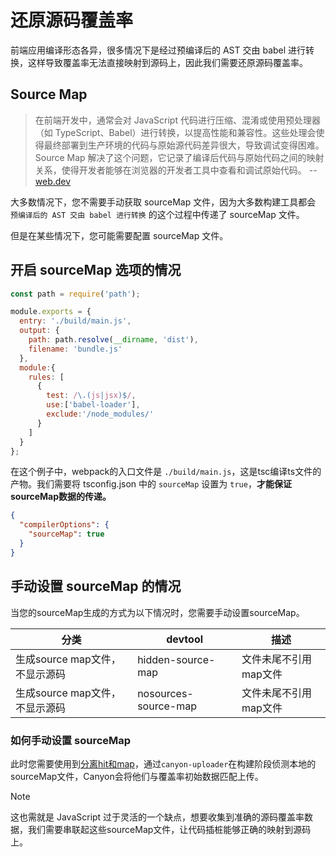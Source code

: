 # 还原源码覆盖率

前端应用编译形态各异，很多情况下是经过预编译后的 AST 交由 babel 进行转换，这样导致覆盖率无法直接映射到源码上，因此我们需要还原源码覆盖率。

## Source Map

>
> 在前端开发中，通常会对 JavaScript 代码进行压缩、混淆或使用预处理器（如 TypeScript、Babel）进行转换，以提高性能和兼容性。这些处理会使得最终部署到生产环境的代码与原始源代码差异很大，导致调试变得困难。Source Map 解决了这个问题，它记录了编译后代码与原始代码之间的映射关系，使得开发者能够在浏览器的开发者工具中查看和调试原始代码。 -- [web.dev](https://web.dev/articles/source-maps)

大多数情况下，您不需要手动获取 sourceMap 文件，因为大多数构建工具都会 `预编译后的 AST 交由 babel 进行转换` 的这个过程中传递了 sourceMap 文件。

但是在某些情况下，您可能需要配置 sourceMap 文件。

## 开启 sourceMap 选项的情况

```js filename="webpack.config.js" {4}
const path = require('path');

module.exports = {
  entry: './build/main.js',
  output: {
    path: path.resolve(__dirname, 'dist'),
    filename: 'bundle.js'
  },
  module:{
    rules: [
      {
        test: /\.(js|jsx)$/,
        use:['babel-loader'],
        exclude:'/node_modules/'
      }
    ]
  }
};
```

在这个例子中，webpack的入口文件是 `./build/main.js`，这是tsc编译ts文件的产物。我们需要将 tsconfig.json 中的 `sourceMap` 设置为 `true`，__才能保证sourceMap数据的传递。__

```json filename="tsconfig.json" {3}
{
  "compilerOptions": {
    "sourceMap": true
  }
}
```

## 手动设置 sourceMap 的情况

当您的sourceMap生成的方式为以下情况时，您需要手动设置sourceMap。

| 分类              | devtool                       |  描述                                    |
|-------------------|-------------------------------|-----------------------------------------|
| 生成source map文件，不显示源码   | hidden-source-map             |  文件未尾不引用map文件                 |
| 生成source map文件，不显示源码   | nosources-source-map           | 文件未尾不引用map文件                 |

### 如何手动设置 sourceMap

此时您需要使用到[分离hit和map](/docs/core-concepts/separate-hit-and-map)，通过`canyon-uploader`在构建阶段侦测本地的sourceMap文件，Canyon会将他们与覆盖率初始数据匹配上传。

> [!NOTE]
>
> 这也需就是 JavaScript 过于灵活的一个缺点，想要收集到准确的源码覆盖率数据，我们需要串联起这些sourceMap文件，让代码插桩能够正确的映射到源码上。
